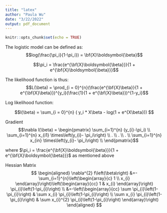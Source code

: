 ```yaml
---
title: "latex"
author: "Paula Wu"
date: "3/22/2022"
output: pdf_document
---
```


```r
knitr::opts_chunk$set(echo = TRUE)
```

The logistic model can be defined as:
$$log(\frac{\pi_i}{1-\pi_i}) = \bf{X}\boldsymbol{\beta}$$

$$\pi_i = \frac{e^{\bf{X}\boldsymbol{\beta}}}{1 + e^{\bf{X}\boldsymbol{\beta}}}$$


The likelihood function is thus:
$$L(\beta) = \prod_{i = 0}^{n}(\frac{e^{\bf{X}\beta}}{1 + e^{\bf{X}\beta}})^{y_i}(\frac{1}{1 + e^{\bf{X}\beta}})^{1-y_i}$$

Log likelihood function:

$$l(\beta) = \sum_{i = 0}^{n} ( y_i * X\beta - log(1 + e^{X\beta})) $$


Gradient
$$\nabla l(\beta) = \begin{pmatrix}
\sum_{i=1}^{n} (y_{i}-\pi_i) \\ 
\sum_{i=1}^{n} x_{i1} \times\left(y_{i}- \pi_i\right) \\
. \\
. \\
. \\
\sum_{i=1}^{n} x_{in} \times\left(y_{i}- \pi_i\right) \\
\end{pmatrix}$$

where $\pi_i = \frac{e^{\bf{X}\boldsymbol{\beta}}}{1 + e^{\bf{X}\boldsymbol{\beta}}}$ as mentioned above

Hessian Matrix
$$
\begin{aligned}
\nabla^{2} f\left(\beta\right) &=-\sum_{i=1}^{n}\left(\begin{array}{c}
1 \\
x_{i}
\end{array}\right)\left(\begin{array}{cc}
1 & x_{i}
\end{array}\right) \pi_{i}\left(1-\pi_{i}\right) \\
&=-\left(\begin{array}{cc}
\sum \pi_{i}\left(1-\pi_{i}\right) & \sum x_{i} \pi_{i}\left(1-\pi_{i}\right) \\
\sum x_{i} \pi_{i}\left(1-\pi_{i}\right) & \sum x_{i}^{2} \pi_{i}\left(1-\pi_{i}\right)
\end{array}\right)
\end{aligned}
$$